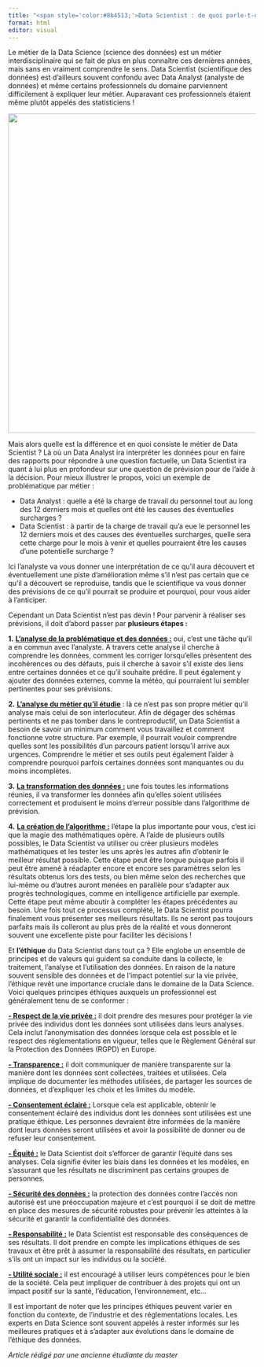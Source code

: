 ```yaml
---
title: "<span style='color:#8b4513;'>Data Scientist : de quoi parle-t-on ?</span>"
format: html
editor: visual
---
```


Le métier de la Data Science (science des données) est un métier interdisciplinaire qui se fait de plus en plus connaître ces dernières années, mais sans en vraiment comprendre le sens. Data Scientist (scientifique des données) est d'ailleurs souvent confondu avec Data Analyst (analyste de données) et même certains professionnels du domaine parviennent difficilement à expliquer leur métier. Auparavant ces professionnels étaient même plutôt appelés des statisticiens !

![](/Images/article_6%202.png){fig-align="center" width="650"}

Mais alors quelle est la différence et en quoi consiste le métier de Data Scientist ? Là où un Data Analyst ira interpréter les données pour en faire des rapports pour répondre à une question factuelle, un Data Scientist ira quant à lui plus en profondeur sur une question de prévision pour de l'aide à la décision. Pour mieux illustrer le propos, voici un exemple de problématique par métier :

-   Data Analyst : quelle a été la charge de travail du personnel tout au long des 12 derniers mois et quelles ont été les causes des éventuelles surcharges ?
-   Data Scientist : à partir de la charge de travail qu'a eue le personnel les 12 derniers mois et des causes des éventuelles surcharges, quelle sera cette charge pour le mois à venir et quelles pourraient être les causes d'une potentielle surcharge ?

Ici l'analyste va vous donner une interprétation de ce qu'il aura découvert et éventuellement une piste d'amélioration même s'il n'est pas certain que ce qu'il a découvert se reproduise, tandis que le scientifique va vous donner des prévisions de ce qu'il pourrait se produire et pourquoi, pour vous aider à l'anticiper.

Cependant un Data Scientist n'est pas devin ! Pour parvenir à réaliser ses prévisions, il doit d'abord passer par **plusieurs étapes :**

**1.** [**L'analyse de la problématique et des données :**]{.underline} oui, c'est une tâche qu'il a en commun avec l'analyste. A travers cette analyse il cherche à comprendre les données, comment les corriger lorsqu'elles présentent des incohérences ou des défauts, puis il cherche à savoir s'il existe des liens entre certaines données et ce qu'il souhaite prédire. Il peut également y ajouter des données externes, comme la météo, qui pourraient lui sembler pertinentes pour ses prévisions.

**2.** [**L'analyse du métier qu'il étudie**]{.underline} : là ce n'est pas son propre métier qu'il analyse mais celui de son interlocuteur. Afin de dégager des schémas pertinents et ne pas tomber dans le contreproductif, un Data Scientist a besoin de savoir un minimum comment vous travaillez et comment fonctionne votre structure. Par exemple, il pourrait vouloir comprendre quelles sont les possibilités d'un parcours patient lorsqu'il arrive aux urgences. Comprendre le métier et ses outils peut également l'aider à comprendre pourquoi parfois certaines données sont manquantes ou du moins incomplètes.

**3.** [**La transformation des données :**]{.underline} une fois toutes les informations réunies, il va transformer les données afin qu'elles soient utilisées correctement et produisent le moins d'erreur possible dans l'algorithme de prévision.

**4.** [**La création de l'algorithme :**]{.underline} l'étape la plus importante pour vous, c'est ici que la magie des mathématiques opère. A l'aide de plusieurs outils possibles, le Data Scientist va utiliser ou créer plusieurs modèles mathématiques et les tester les uns après les autres afin d'obtenir le meilleur résultat possible. Cette étape peut être longue puisque parfois il peut être amené à réadapter encore et encore ses paramètres selon les résultats obtenus lors des tests, ou bien même selon des recherches que lui-même ou d'autres auront menées en parallèle pour s'adapter aux progrès technologiques, comme en intelligence artificielle par exemple. Cette étape peut même aboutir à compléter les étapes précédentes au besoin. Une fois tout ce processus complété, le Data Scientist pourra finalement vous présenter ses meilleurs résultats. Ils ne seront pas toujours parfaits mais ils colleront au plus près de la réalité et vous donneront souvent une excellente piste pour faciliter les décisions !

Et **l'éthique** du Data Scientist dans tout ça ? Elle englobe un ensemble de principes et de valeurs qui guident sa conduite dans la collecte, le traitement, l'analyse et l'utilisation des données. En raison de la nature souvent sensible des données et de l'impact potentiel sur la vie privée, l'éthique revêt une importance cruciale dans le domaine de la Data Science. Voici quelques principes éthiques auxquels un professionnel est généralement tenu de se conformer :

[**- Respect de la vie privée :**]{.underline} il doit prendre des mesures pour protéger la vie privée des individus dont les données sont utilisées dans leurs analyses. Cela inclut l'anonymisation des données lorsque cela est possible et le respect des réglementations en vigueur, telles que le Règlement Général sur la Protection des Données (RGPD) en Europe.

[**- Transparence :**]{.underline} il doit communiquer de manière transparente sur la manière dont les données sont collectées, traitées et utilisées. Cela implique de documenter les méthodes utilisées, de partager les sources de données, et d'expliquer les choix et les limites du modèle.

[**- Consentement éclairé :**]{.underline} Lorsque cela est applicable, obtenir le consentement éclairé des individus dont les données sont utilisées est une pratique éthique. Les personnes devraient être informées de la manière dont leurs données seront utilisées et avoir la possibilité de donner ou de refuser leur consentement.

[**- Équité :**]{.underline} le Data Scientist doit s'efforcer de garantir l'équité dans ses analyses. Cela signifie éviter les biais dans les données et les modèles, en s'assurant que les résultats ne discriminent pas certains groupes de personnes.

[**- Sécurité des données :**]{.underline} la protection des données contre l'accès non autorisé est une préoccupation majeure et c'est pourquoi il se doit de mettre en place des mesures de sécurité robustes pour prévenir les atteintes à la sécurité et garantir la confidentialité des données.

[**- Responsabilité :**]{.underline} le Data Scientist est responsable des conséquences de ses résultats. Il doit prendre en compte les implications éthiques de ses travaux et être prêt à assumer la responsabilité des résultats, en particulier s'ils ont un impact sur les individus ou la société.

[**- Utilité sociale :**]{.underline} il est encouragé à utiliser leurs compétences pour le bien de la société. Cela peut impliquer de contribuer à des projets qui ont un impact positif sur la santé, l'éducation, l'environnement, etc\...

Il est important de noter que les principes éthiques peuvent varier en fonction du contexte, de l'industrie et des réglementations locales. Les experts en Data Science sont souvent appelés à rester informés sur les meilleures pratiques et à s'adapter aux évolutions dans le domaine de l'éthique des données.

*Article rédigé par une ancienne étudiante du master*
